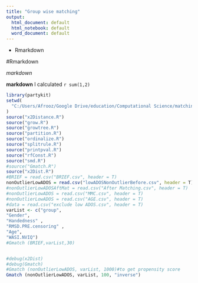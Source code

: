 ```yaml
---
title: "Group wise matching"
output:
  html_document: default
  html_notebook: default
  word_document: default
---
```




- Rmarkdown

#Rmarkdown

*markdown*

**markdown**
I calculated `r sum(1,2)`



```r
library(partykit)
setwd(
  "C:/Users/Afrooz/Google Drive/education/Computational Science/matching/new data/proximity matching/R/Gmatch"
)
source("x2Distance.R")
source("grow.R")
source("growtree.R")
source("partition.R")
source("ordinalize.R")
source("splitrule.R")
source("printpval.R")
source("rfConst.R")
source("smd.R")
#source("Gmatch.R")
source("x2Dist.R")
#BRIEF = read.csv("BRIEF.csv", header = T)
nonOutlierLowADOS = read.csv("lowADOSNonOutlierBefore.csv", header = T)
#nonOutlierLowADOSAftMat = read.csv("After Matching.csv", header = T)
#nonOutlierLowADOS = read.csv("MMC.csv", header = T)
#nonOutlierLowADOS = read.csv("AGE.csv", header = T)
#data = read.csv("exclude low ADOS.csv", header = T)
varList <- c("group",
"Gender",
"Handedness" ,
"RMSD.PRE.censoring" ,
"Age",
"WASI.NVIQ")
#Gmatch (BRIEF,varList,30)


#debug(x2Dist)
#debug(Gmatch)
#Gmatch (nonOutlierLowADOS, varList, 1000)#to get propensity score
Gmatch (nonOutlierLowADOS, varList, 100, "inverse")


```

